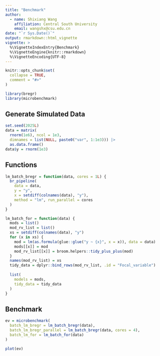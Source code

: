 ```yaml
---
title: "Benchmark"
author: 
  - name: Shixiang Wang
    affiliation: Central South University
    email: wangshx@csu.edu.cn
date: "`r Sys.Date()`"
output: rmarkdown::html_vignette
vignette: >
  %\VignetteIndexEntry{Benchmark}
  %\VignetteEngine{knitr::rmarkdown}
  %\VignetteEncoding{UTF-8}
---
```


```r
knitr::opts_chunk$set(
  collapse = TRUE,
  comment = "#>"
)
```

```r
library(bregr)
library(microbenchmark)
```

## Generate Simulated Data

```r
set.seed(2025L)
data = matrix(
  rnorm(1e6), ncol = 1e3, 
  dimnames = list(NULL, paste0("var", 1:1e3))) |>
  as.data.frame()
data$y = rnorm(1e3)
```

## Functions

```r
lm_batch_bregr = function(data, cores = 1L) {
  br_pipeline(
    data = data,
    y = "y",
    x = setdiff(colnames(data), "y"), 
    method = "lm", run_parallel = cores
  )
}

lm_batch_for = function(data) {
  mods = list()
  mod_rv_list = list()
  xs = setdiff(colnames(data), "y")
  for (x in xs) {
    mod = lm(as.formula(glue::glue("y ~ {x}", x = x)), data = data)
    mods[[x]] = mod
    mod_rv_list[[x]] = broom.helpers::tidy_plus_plus(mod)
  }
  names(mod_rv_list) = xs
  tidy_data = dplyr::bind_rows(mod_rv_list, .id = "Focal_variable")
  
  list(
    models = mods,
    tidy_data = tidy_data
  )
}
```


## Benchmark

```r
ev = microbenchmark(
  batch_lm_bregr = lm_batch_bregr(data),
  batch_lm_bregr_parallel = lm_batch_bregr(data, cores = 4),
  batch_lm_for = lm_batch_for(data)
)
```

```r
plot(ev)
```



